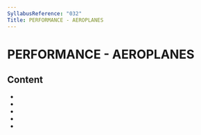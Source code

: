 ```yaml
---
SyllabusReference: "032"
Title: PERFORMANCE - AEROPLANES
---
```


# PERFORMANCE - AEROPLANES

## Content

- <Link href="032.01" />
- <Link href="032.02" />
- <Link href="032.03" />
- <Link href="032.04" />
- <Link href="032.05" />
